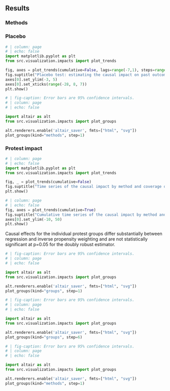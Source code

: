 ## Results

### Methods

### Placebo

```python
# | column: page
# | echo: false
import matplotlib.pyplot as plt
from src.visualization.impacts import plot_trends

fig, axes = plot_trends(cumulative=False, lags=range(-7,1), steps=range(-28,8))
fig.suptitle("Placebo test: estimating the causal impact on past outcomes")
axes[0].set_ylim(-3, 5)
axes[0].set_xticks(range(-28, 8, 7))
plt.show()
```

```python
# | fig-caption: Error bars are 95% confidence intervals.
# | column: page
# | echo: false

import altair as alt
from src.visualization.impacts import plot_groups

alt.renderers.enable('altair_saver', fmts=["html", "svg"])
plot_groups(kind="methods", step=1)
```


### Protest impact

```python
# | column: page
# | echo: false
import matplotlib.pyplot as plt
from src.visualization.impacts import plot_trends

fig, _ = plot_trends(cumulative=False)
fig.suptitle("Time series of the causal impact by method and coverage dimension")
plt.show()
```

```python
# | column: page
# | echo: false
fig, axes = plot_trends(cumulative=True)
fig.suptitle("Cumulative time series of the causal impact by method and coverage dimension")
axes[0].set_ylim(-10, 50)
plt.show()
```

Causal effects for the individual protest groups differ substantially between regression and inverse propensity weighting and are not statistically significant at p=0.05 for the doubly robust estimator.

```python
# | fig-caption: Error bars are 95% confidence intervals.
# | column: page
# | echo: false

import altair as alt
from src.visualization.impacts import plot_groups

alt.renderers.enable('altair_saver', fmts=["html", "svg"])
plot_groups(kind="groups", step=1)
```

```python
# | fig-caption: Error bars are 95% confidence intervals.
# | column: page
# | echo: false

import altair as alt
from src.visualization.impacts import plot_groups

alt.renderers.enable('altair_saver', fmts=["html", "svg"])
plot_groups(kind="groups", step=6)
```

```python
# | fig-caption: Error bars are 95% confidence intervals.
# | column: page
# | echo: false

import altair as alt
from src.visualization.impacts import plot_groups

alt.renderers.enable('altair_saver', fmts=["html", "svg"])
plot_groups(kind="methods", step=1)
```
